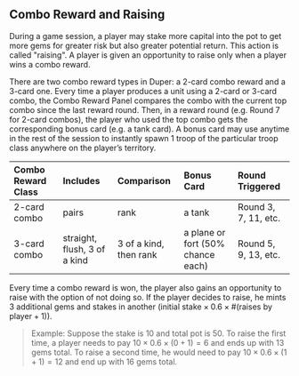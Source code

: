 ## Combo Reward and Raising

During a game session, a player may stake more capital into the pot to get more gems for greater risk but also greater potential return. This action is called "raising". A player is given an opportunity to raise only when a player wins a combo reward.

There are two combo reward types in Duper: a 2-card combo reward and a 3-card one. Every time a player produces a unit using a 2-card or 3-card combo, the Combo Reward Panel compares the combo with the current top combo since the last reward round. Then, in a reward round (e.g. Round 7 for 2-card combos), the player who used the top combo gets the corresponding bonus card (e.g. a tank card). A bonus card may use anytime in the rest of the session to instantly spawn 1 troop of the particular troop class anywhere on the player’s territory.

| Combo Reward Class | Includes                     | Comparison             | Bonus Card                        | Round Triggered      |
| :----------------- | :--------------------------- | :--------------------- | :-------------------------------- | :------------------- |
| 2-card combo       | pairs                        | rank                   | a tank                            | Round 3, 7, 11, etc. |
| 3-card combo       | straight, flush, 3 of a kind | 3 of a kind, then rank | a plane or fort (50% chance each) | Round 5, 9, 13, etc. |

Every time a combo reward is won, the player also gains an opportunity to raise with the option of not doing so. If the player decides to raise, he mints 3 additional gems and stakes in another $(\text{initial stake} \times 0.6 \times \# (\text{raises by player} + 1))$.

> Example: Suppose the stake is 10 and total pot is 50. To raise the first time, a player needs to pay $10\times0.6\times(0+1)=6$ and ends up with 13 gems total. To raise a second time, he would need to pay $10\times0.6\times(1+1)=12$ and end up with 16 gems total.
